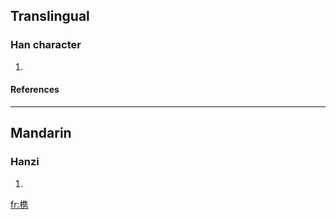 {{see|檇}}

==Translingual==
===Han character===
{{Han char|rn=75|rad=木|as=10|sn=14|four=|canj=木人土尸 (DOGS), X木人土尸 (XDOGS)}}
# {{defn|Han|sort=木10}}
====References====
{{Han ref|kx=0546.251|hdz=21264.120|uh=69DC|ud=27100}}

----
==Mandarin==
===Hanzi===
{{cmn-hanzi|pin=[[bīng]] (bing1), [[zuì]] (zui4)|wg=ping<sup>1</sup>, tsui<sup>4</sup>}}
# {{defn|Mandarin}}

[[fr:槜]]